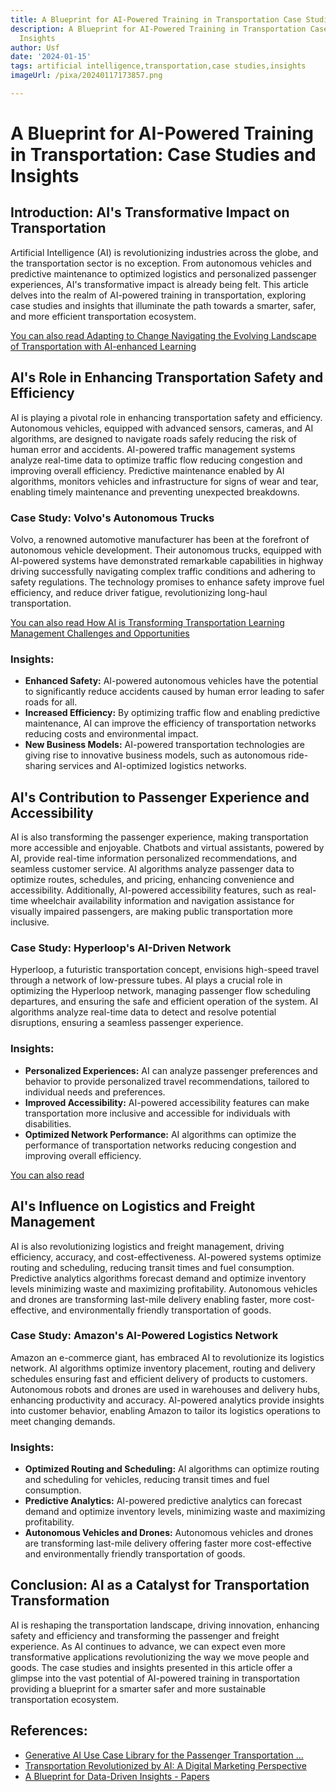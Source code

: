 ```yaml
---
title: A Blueprint for AI-Powered Training in Transportation Case Studies and Insights
description: A Blueprint for AI-Powered Training in Transportation Case Studies and
  Insights
author: Usf
date: '2024-01-15'
tags: artificial intelligence,transportation,case studies,insights
imageUrl: /pixa/20240117173857.png

---
```

# A Blueprint for AI-Powered  Training in Transportation: Case Studies and Insights

## Introduction: AI's Transformative Impact on Transportation

Artificial  Intelligence  (AI) is revolutionizing industries across the globe, and the transportation  sector is no exception.  From autonomous  vehicles and predictive maintenance to optimized logistics and personalized passenger experiences, AI's transformative impact is already being felt. This article delves into the  realm of AI-powered training in transportation, exploring case  studies and insights that illuminate the path towards  a smarter, safer, and more efficient transportation ecosystem.

[You can also read Adapting to Change Navigating the  Evolving Landscape of Transportation  with AI-enhanced Learning](Adapting%20to%20Change%20Navigating%20the%20Evolving%20Landscape%20of%20Transportation%20with%20AI-enhanced%20Learning)


## AI's Role in Enhancing Transportation Safety and Efficiency

AI is playing a pivotal  role in enhancing transportation safety and efficiency. Autonomous vehicles, equipped with  advanced sensors, cameras, and AI algorithms, are designed to navigate roads safely reducing the risk of human error and accidents. AI-powered traffic management systems analyze  real-time data  to optimize traffic flow  reducing congestion and improving overall efficiency.  Predictive maintenance enabled by AI algorithms,  monitors vehicles and infrastructure for signs of  wear and tear, enabling timely maintenance and preventing unexpected breakdowns.

### Case Study: Volvo's Autonomous Trucks

Volvo,  a renowned automotive manufacturer has been at the forefront of autonomous vehicle development. Their autonomous trucks, equipped with AI-powered systems have demonstrated remarkable capabilities in highway driving successfully navigating complex traffic conditions and adhering to safety regulations. The technology promises to enhance safety improve fuel efficiency, and reduce  driver fatigue, revolutionizing long-haul transportation.

[You can also read How AI is Transforming  Transportation Learning Management Challenges and Opportunities](How%20AI%20is%20Transforming%20Transportation%20Learning%20Management%20Challenges%20and%20Opportunities)


### Insights:

- **Enhanced Safety:**  AI-powered autonomous vehicles have the potential to  significantly reduce accidents caused by human error leading to safer roads for all.
- **Increased Efficiency:** By optimizing traffic flow and enabling predictive maintenance, AI can improve the efficiency of transportation networks  reducing costs and environmental impact.
- **New Business Models:** AI-powered transportation  technologies are giving rise to innovative business models, such as  autonomous  ride-sharing services  and AI-optimized logistics networks.

## AI's Contribution to  Passenger Experience and Accessibility

AI is also transforming the passenger experience, making transportation more accessible and enjoyable. Chatbots and virtual assistants, powered by  AI, provide real-time information personalized  recommendations, and seamless  customer service. AI algorithms analyze passenger data to optimize routes, schedules, and pricing, enhancing convenience and accessibility.  Additionally, AI-powered accessibility features, such as real-time wheelchair availability information and navigation assistance for visually  impaired  passengers, are making public transportation more inclusive.

### Case Study: Hyperloop's AI-Driven Network

Hyperloop, a futuristic transportation concept, envisions high-speed travel through a network of low-pressure tubes. AI plays a crucial role in optimizing  the Hyperloop network, managing passenger flow scheduling departures, and ensuring  the safe and efficient operation of  the system. AI  algorithms analyze real-time data  to detect and resolve  potential  disruptions, ensuring a seamless passenger experience.

### Insights:

- **Personalized Experiences:** AI can analyze passenger preferences and behavior to provide personalized travel recommendations, tailored to individual needs and preferences.
- **Improved Accessibility:** AI-powered accessibility  features can make transportation more inclusive and accessible for individuals with disabilities.
- **Optimized Network Performance:** AI  algorithms can optimize the performance of transportation networks reducing congestion and improving  overall efficiency.

[You can also read ]()


## AI's Influence on Logistics and  Freight Management

AI is also revolutionizing logistics and freight management, driving efficiency, accuracy, and cost-effectiveness. AI-powered systems optimize  routing and scheduling, reducing transit times and fuel consumption.  Predictive analytics  algorithms forecast demand and optimize inventory levels minimizing waste and maximizing profitability. Autonomous vehicles  and drones are transforming last-mile delivery enabling faster, more  cost-effective,  and environmentally friendly transportation of goods.

### Case Study:  Amazon's AI-Powered Logistics Network

Amazon an e-commerce giant, has embraced AI  to revolutionize its logistics network. AI algorithms optimize inventory placement, routing and  delivery schedules  ensuring fast and efficient delivery of products to customers. Autonomous  robots  and drones are used in  warehouses and delivery hubs, enhancing productivity  and accuracy. AI-powered  analytics provide insights into customer behavior, enabling Amazon to tailor its logistics operations to meet changing demands.

### Insights:

- **Optimized Routing and Scheduling:** AI algorithms can optimize routing and scheduling for vehicles, reducing transit times and fuel consumption.
- **Predictive  Analytics:** AI-powered predictive analytics can forecast demand and optimize  inventory levels, minimizing waste and maximizing profitability.
- **Autonomous Vehicles and Drones:** Autonomous  vehicles and drones are transforming last-mile  delivery  offering faster more cost-effective and environmentally friendly transportation of goods.

##  Conclusion: AI as a Catalyst for Transportation Transformation

AI is reshaping the transportation  landscape, driving innovation, enhancing safety and efficiency and transforming the passenger and freight experience. As AI continues  to  advance, we can expect even more transformative applications revolutionizing the way we move people and goods.  The case studies and insights presented in this article offer a glimpse  into the  vast potential of AI-powered training  in transportation providing a blueprint for a smarter safer and more  sustainable  transportation ecosystem.

## References:
- [Generative AI Use Case Library for the Passenger Transportation ...](https://www.infotech.com/research/ss/generative-ai-use-case-library-for-the-passenger-transportation-industry)
- [Transportation Revolutionized by AI: A Digital Marketing Perspective](https://www.wsiworld.com/blog/transportation-revolutionized-by-ai-a-digital-marketing-perspective)
- [A Blueprint for Data-Driven Insights - Papers](https://papers.govtech.com/254249311.html/A-Blueprint-for-Data-Driven-Insights-138774.html)
